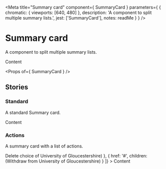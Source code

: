 
<Meta
  title="Summary card"
  component={ SummaryCard }
  parameters={ {
    chromatic: { viewports: [640, 480] },
    description: 'A component to split multiple summary lists.',
    jest: ['SummaryCard'],
    notes: readMe
  } }
/>

# Summary card

<p><Tag text="Internal" /></p>

A component to split multiple summary lists.

<Preview withToolbar>
  <Story name="SummaryCard">
    <SummaryCard title="Lead tenant">
      Content
    </SummaryCard>
  </Story>
</Preview>

<Props of={ SummaryCard } />


## Stories
### Standard

A standard Summary card.

<Preview>
  <Story name="Standard">
    <SummaryCard title="Lead tenant">
      Content
    </SummaryCard>
  </Story>
</Preview>

### Actions

A summary card with a list of actions.

<Preview>
  <Story name="Actions">
    <SummaryCard
      title="University of Gloucestershire"
      actions={[
        { href: '#', children: (<Fragment>Delete choice<VisuallyHidden> of University of Gloucestershire</VisuallyHidden></Fragment>) },
        { href: '#', children: (<Fragment>Withdraw<VisuallyHidden> from University of Gloucestershire</VisuallyHidden></Fragment>) }
      ]}
    >
      Content
    </SummaryCard>
  </Story>
</Preview>